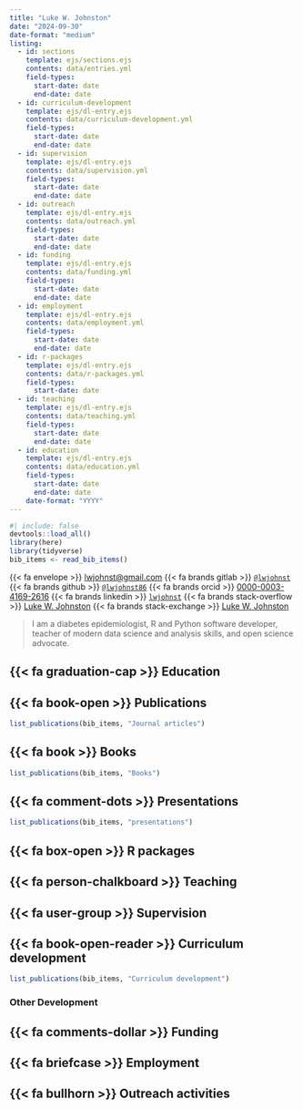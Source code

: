 ```yaml
---
title: "Luke W. Johnston"
date: "2024-09-30"
date-format: "medium"
listing:
  - id: sections
    template: ejs/sections.ejs
    contents: data/entries.yml
    field-types:
      start-date: date
      end-date: date  
  - id: curriculum-development
    template: ejs/dl-entry.ejs
    contents: data/curriculum-development.yml
    field-types:
      start-date: date
      end-date: date  
  - id: supervision
    template: ejs/dl-entry.ejs
    contents: data/supervision.yml
    field-types:
      start-date: date
      end-date: date  
  - id: outreach
    template: ejs/dl-entry.ejs
    contents: data/outreach.yml
    field-types:
      start-date: date
      end-date: date  
  - id: funding
    template: ejs/dl-entry.ejs
    contents: data/funding.yml
    field-types:
      start-date: date
      end-date: date
  - id: employment
    template: ejs/dl-entry.ejs
    contents: data/employment.yml
    field-types:
      start-date: date
      end-date: date
  - id: r-packages
    template: ejs/dl-entry.ejs
    contents: data/r-packages.yml
    field-types:
      start-date: date
  - id: teaching
    template: ejs/dl-entry.ejs
    contents: data/teaching.yml
    field-types:
      start-date: date
      end-date: date
  - id: education
    template: ejs/dl-entry.ejs
    contents: data/education.yml
    field-types:
      start-date: date
      end-date: date
    date-format: "YYYY"
---
```


```r
#| include: false
devtools::load_all()
library(here)
library(tidyverse)
bib_items <- read_bib_items()
```


{{< fa envelope >}}\ [lwjohnst\@gmail.com](mailto:lwjohnst@gmail.com){.email}
{{< fa brands gitlab >}}\ [`@lwjohnst`](https://gitlab.com/lwjohnst/) 
{{< fa brands github >}}\ [`@lwjohnst86`](https://github.com/lwjohnst86/)
{{< fa brands orcid >}}\ [0000-0003-4169-2616](https://orcid.org/0000-0003-4169-2616)
{{< fa brands linkedin >}}\ [`lwjohnst`](www.linkedin.com/in/lwjohnst) 
{{< fa brands stack-overflow >}}\ [Luke W. Johnston](https://stackoverflow.com/users/2632184)
{{< fa brands stack-exchange >}}\ [Luke W. Johnston](https://stackexchange.com/users/1992995) 

> I am a diabetes epidemiologist, R and Python software developer, teacher of
> modern data science and analysis skills, and open science advocate.

::: {#sections}
:::

## {{< fa graduation-cap >}} Education

::: {#education}
:::

## {{< fa book-open >}} Publications

```r
list_publications(bib_items, "Journal articles")
```

## {{< fa book >}} Books

```r
list_publications(bib_items, "Books")
```

## {{< fa comment-dots >}} Presentations

```r
list_publications(bib_items, "presentations")
```

## {{< fa box-open >}} R packages

::: {#r-packages}
:::

## {{< fa person-chalkboard >}} Teaching

::: {#teaching}
:::

## {{< fa user-group >}} Supervision

::: {#supervision}
:::

## {{< fa book-open-reader >}} Curriculum development

```r
list_publications(bib_items, "Curriculum development")
```

### Other Development

::: {#curriculum-development}
:::

## {{< fa comments-dollar >}} Funding

::: {#funding}
:::

## {{< fa briefcase >}} Employment

::: {#employment}
:::

## {{< fa bullhorn >}} Outreach activities

::: {#outreach}
::: 

```{=html}
<style>
dl {
  display: block;
}
dd {
  margin-left: 2em;
}
</style>
```
